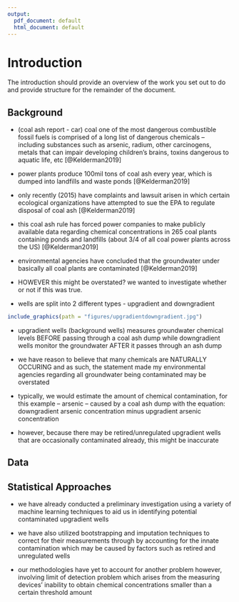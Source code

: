 ```yaml
---
output:
  pdf_document: default
  html_document: default
---
```

# Introduction {#intro}

<!--
Each chapter file must start with a chapter header (e.g., # Chapter name). Notice we have also included a label after the chapter name ({# intro}) so we can refer back to this chapter later in the text if want to (e.g., by using \@ref(intro)). This also helps you debut potential issues as you knit.

You can knit chapters all at once using the index file, or individually. When you knit a single chapter, every other chapter will have a one-sentence placeholder to make knitting easier.

You can re-name each chapter file (e.g., change this filename from "01-chap1.Rmd" to "01-introduction.Rmd"), just make sure you also update the filename in the list of rmd files in _bookdown.yml.
-->

The introduction should provide an overview of the work you set out to do and provide structure for the remainder of the document.

## Background

* (coal ash report - car) coal one of the most dangerous combustible fossil fuels is comprised of a long list of dangerous chemicals -- including substances such as arsenic, radium, other carcinogens, metals that can impair developing children's brains, toxins dangerous to aquatic life, etc [@Kelderman2019]

* power plants produce 100mil tons of coal ash every year, which is dumped into landfills and waste ponds [@Kelderman2019]

* only recently (2015) have complaints and lawsuit arisen in which certain ecological organizations have attempted to sue the EPA to regulate disposal of coal ash [@Kelderman2019]

* this coal ash rule has forced power companies to make publicly available data regarding chemical concentrations in 265 coal plants containing ponds and landfills (about 3/4 of all coal power plants across the US) [@Kelderman2019]

* environmental agencies have concluded that the groundwater under basically all coal plants are contaminated [@Kelderman2019]

* HOWEVER this might be overstated? we wanted to investigate whether or not if this was true.

* wells are split into 2 different types - upgradient and downgradient

<!-- insert picture here -->

```r
include_graphics(path = "figures/upgradientdowngradient.jpg")
```

* upgradient wells (background wells) measures groundwater chemical levels BEFORE passing through a coal ash dump while downgradient wells monitor the groundwater AFTER it passes through an ash dump

* we have reason to believe that many chemicals are NATURALLY OCCURING and as such, the statement made my environmental agencies regarding all groundwater being contaminated may be overstated

* typically, we would estimate the amount of chemical contamination, for this example -- arsenic -- caused by a coal ash dump with the equation: downgradient arsenic concentration minus upgradient arsenic concentration

* however, because there may be retired/unregulated upgradient wells that are occasionally contaminated already, this might be inaccurate

## Data
<!-- 
WHERE THE DATA CAME FROM
whichever website (talk about environmental integrity project) and what they did to get this data (use xlsx for this)
this data was publcicaly available, but EIP collated it someway to make it public
the data is NOT just a single of coalset, give examples of contaminants that it’s taking measurements on
many sites within sites
-->

## Statistical Approaches
<!-- brief 2/3 sentences of work that has already been done -->

* we have already conducted a preliminary investigation using a variety of machine learning techniques to aid us in identifying potential contaminated upgradient wells

* we have also utilized bootstrapping and imputation techniques to correct for their measurements through by accounting for the innate contamination which may be caused by factors such as retired and unregulated wells

* our methodologies have yet to account for another problem however, involving limit of detection problem which arises from the measuring devices' inability to obtain chemical concentrations smaller than a certain threshold amount
